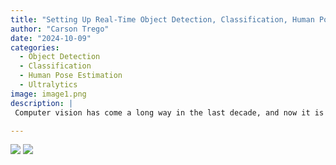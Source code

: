 ```yaml
---
title: "Setting Up Real-Time Object Detection, Classification, Human Pose Estimation, and Open Vocabulary Object Detection In Minutes Using Ultralytics"
author: "Carson Trego"
date: "2024-10-09"
categories:
  - Object Detection
  - Classification
  - Human Pose Estimation
  - Ultralytics
image: image1.png
description: | 
 Computer vision has come a long way in the last decade, and now it is easier than ever to get started. Using the Ultralytics library, you can run pre-trained object detection, classification, human pose estimation, and open vocabulary object detection locally on your computer using only a few simple scripts. The entire process of downloading, installing, and running the models in real time takes only a few minutes, and each model is downloaded automatically, making this one of the fastest and easiest ways to get started with deep learning computer vision models. There are a range of model sizes to choose from depending on your hardware, but each model is designed to run with live video data. Efficient by design, most computers can use the real time features (albeit, possibly with a low frame rate), but the models can be used on downloaded images and videos as well. In this session, I will provide a short tutorial on installing Ultralytics and a set of scripts that can perform object detection, classification, human pose estimation, and open vocabulary object detection.

---
```


![](image1.png)
![](image2.png)
